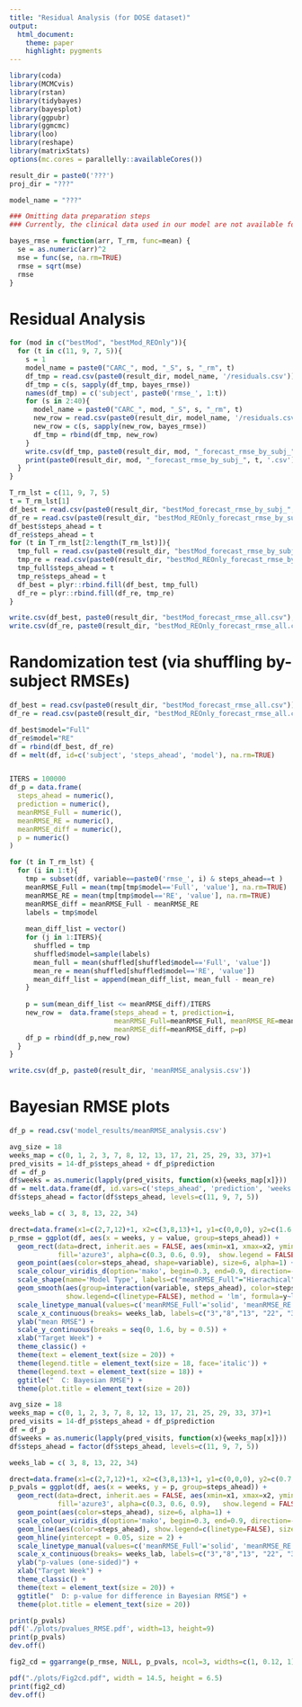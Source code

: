 ---
title: "Residual Analysis (for DOSE dataset)"
output:
  html_document: 
    theme: paper
    highlight: pygments
---
```{r, message=FALSE, warning=FALSE, include=FALSE}
library(coda)
library(MCMCvis)
library(rstan)
library(tidybayes)
library(bayesplot)
library(ggpubr)
library(ggmcmc)
library(loo)
library(reshape)
library(matrixStats)
options(mc.cores = parallelly::availableCores())

result_dir = paste0('???')
proj_dir = "???"

model_name = "???"
```

```{r}
### Omitting data preparation steps
### Currently, the clinical data used in our model are not available for public access.

bayes_rmse = function(arr, T_rm, func=mean) {
  se = as.numeric(arr)^2 
  mse = func(se, na.rm=TRUE)
  rmse = sqrt(mse)
  rmse
}
```


# Residual Analysis
```{r}
for (mod in c("bestMod", "bestMod_REOnly")){
  for (t in c(11, 9, 7, 5)){
    s = 1
    model_name = paste0("CARC_", mod, "_S", s, "_rm", t)
    df_tmp = read.csv(paste0(result_dir, model_name, '/residuals.csv'))
    df_tmp = c(s, sapply(df_tmp, bayes_rmse))
    names(df_tmp) = c('subject', paste0('rmse_', 1:t))
    for (s in 2:40){
      model_name = paste0("CARC_", mod, "_S", s, "_rm", t)
      new_row = read.csv(paste0(result_dir, model_name, '/residuals.csv'))
      new_row = c(s, sapply(new_row, bayes_rmse))
      df_tmp = rbind(df_tmp, new_row)
    }
    write.csv(df_tmp, paste0(result_dir, mod, "_forecast_rmse_by_subj_", t, '.csv'), row.names = FALSE)
    print(paste0(result_dir, mod, "_forecast_rmse_by_subj_", t, '.csv'))
  }
}
```

```{r}
T_rm_lst = c(11, 9, 7, 5)
t = T_rm_lst[1]
df_best = read.csv(paste0(result_dir, "bestMod_forecast_rmse_by_subj_", t, '.csv'))
df_re = read.csv(paste0(result_dir, "bestMod_REOnly_forecast_rmse_by_subj_", t, '.csv'))
df_best$steps_ahead = t
df_re$steps_ahead = t
for (t in T_rm_lst[2:length(T_rm_lst)]){
  tmp_full = read.csv(paste0(result_dir, "bestMod_forecast_rmse_by_subj_", t, '.csv'))
  tmp_re = read.csv(paste0(result_dir, "bestMod_REOnly_forecast_rmse_by_subj_", t, '.csv'))
  tmp_full$steps_ahead = t
  tmp_re$steps_ahead = t
  df_best = plyr::rbind.fill(df_best, tmp_full)
  df_re = plyr::rbind.fill(df_re, tmp_re)
}

write.csv(df_best, paste0(result_dir, "bestMod_forecast_rmse_all.csv"), row.names = FALSE)
write.csv(df_re, paste0(result_dir, "bestMod_REOnly_forecast_rmse_all.csv"), row.names = FALSE)
```

# Randomization test (via shuffling by-subject RMSEs)
```{r}
df_best = read.csv(paste0(result_dir, "bestMod_forecast_rmse_all.csv"))
df_re = read.csv(paste0(result_dir, "bestMod_REOnly_forecast_rmse_all.csv"))

df_best$model="Full"
df_re$model="RE"
df = rbind(df_best, df_re)
df = melt(df, id=c('subject', 'steps_ahead', 'model'), na.rm=TRUE)


ITERS = 100000
df_p = data.frame(
  steps_ahead = numeric(),
  prediction = numeric(),
  meanRMSE_Full = numeric(),
  meanRMSE_RE = numeric(),
  meanRMSE_diff = numeric(),
  p = numeric()
)

for (t in T_rm_lst) {
  for (i in 1:t){
    tmp = subset(df, variable==paste0('rmse_', i) & steps_ahead==t )
    meanRMSE_Full = mean(tmp[tmp$model=='Full', 'value'], na.rm=TRUE)
    meanRMSE_RE = mean(tmp[tmp$model=='RE', 'value'], na.rm=TRUE)
    meanRMSE_diff = meanRMSE_Full - meanRMSE_RE
    labels = tmp$model
    
    mean_diff_list = vector()
    for (j in 1:ITERS){
      shuffled = tmp
      shuffled$model=sample(labels)
      mean_full = mean(shuffled[shuffled$model=='Full', 'value'])
      mean_re = mean(shuffled[shuffled$model=='RE', 'value'])
      mean_diff_list = append(mean_diff_list, mean_full - mean_re)
    }
  
    p = sum(mean_diff_list <= meanRMSE_diff)/ITERS
    new_row =  data.frame(steps_ahead = t, prediction=i, 
                          meanRMSE_Full=meanRMSE_Full, meanRMSE_RE=meanRMSE_RE,
                          meanRMSE_diff=meanRMSE_diff, p=p)
    df_p = rbind(df_p,new_row)
  }
}

write.csv(df_p, paste0(result_dir, 'meanRMSE_analysis.csv'))
```


# Bayesian RMSE plots
```{r}
df_p = read.csv('model_results/meanRMSE_analysis.csv')

avg_size = 18
weeks_map = c(0, 1, 2, 3, 7, 8, 12, 13, 17, 21, 25, 29, 33, 37)+1
pred_visits = 14-df_p$steps_ahead + df_p$prediction
df = df_p
df$weeks = as.numeric(lapply(pred_visits, function(x){weeks_map[x]}))
df = melt.data.frame(df, id.vars=c('steps_ahead', 'prediction', 'weeks'), measure.vars=c('meanRMSE_Full', 'meanRMSE_RE'))
df$steps_ahead = factor(df$steps_ahead, levels=c(11, 9, 7, 5))

weeks_lab = c( 3, 8, 13, 22, 34)

drect=data.frame(x1=c(2,7,12)+1, x2=c(3,8,13)+1, y1=c(0,0,0), y2=c(1.6, 1.6, 1.6), training=c('1','2','3'), r=c(1,2,3))
p_rmse = ggplot(df, aes(x = weeks, y = value, group=steps_ahead)) +
  geom_rect(data=drect, inherit.aes = FALSE, aes(xmin=x1, xmax=x2, ymin=y1, ymax=y2), 
            fill='azure3', alpha=c(0.3, 0.6, 0.9),  show.legend = FALSE) +
  geom_point(aes(color=steps_ahead, shape=variable), size=6, alpha=1) + 
  scale_colour_viridis_d(option='mako', begin=0.3, end=0.9, direction=-1, labels=c("11"="Pre-train: 1st", "9"="Pre-train: 2nd", "7"= "Pre-train: 3rd", "5" = "Post-train: 1 mon."), name="") +
  scale_shape(name='Model Type', labels=c("meanRMSE_Full"="Hierachical", "meanRMSE_RE"="Non-hierachical")) + 
  geom_smooth(aes(group=interaction(variable, steps_ahead), color=steps_ahead, linetype=variable),
              show.legend=c(linetype=FALSE), method = 'lm', formula=y~log(x), se=FALSE, size = 2, alpha=0.6) +
  scale_linetype_manual(values=c('meanRMSE_Full'='solid', 'meanRMSE_RE'='dotted')) +
  scale_x_continuous(breaks= weeks_lab, labels=c("3","8","13", "22", "34"), name = "Weeks") +
  ylab("mean RMSE") +
  scale_y_continuous(breaks = seq(0, 1.6, by = 0.5)) +
  xlab("Target Week") +
  theme_classic() +
  theme(text = element_text(size = 20)) +
  theme(legend.title = element_text(size = 18, face='italic')) +
  theme(legend.text = element_text(size = 18)) +
  ggtitle("  C: Bayesian RMSE") +
  theme(plot.title = element_text(size = 20))

```

```{r}
avg_size = 18
weeks_map = c(0, 1, 2, 3, 7, 8, 12, 13, 17, 21, 25, 29, 33, 37)+1
pred_visits = 14-df_p$steps_ahead + df_p$prediction
df = df_p
df$weeks = as.numeric(lapply(pred_visits, function(x){weeks_map[x]}))
df$steps_ahead = factor(df$steps_ahead, levels=c(11, 9, 7, 5))

weeks_lab = c( 3, 8, 13, 22, 34)

drect=data.frame(x1=c(2,7,12)+1, x2=c(3,8,13)+1, y1=c(0,0,0), y2=c(0.7, 0.7, 0.7), training=c('1','2','3'), r=c(1,2,3))
p_pvals = ggplot(df, aes(x = weeks, y = p, group=steps_ahead)) +
  geom_rect(data=drect, inherit.aes = FALSE, aes(xmin=x1, xmax=x2, ymin=y1, ymax=y2), 
            fill='azure3', alpha=c(0.3, 0.6, 0.9),   show.legend = FALSE) +
  geom_point(aes(color=steps_ahead), size=6, alpha=1) + 
  scale_colour_viridis_d(option='mako', begin=0.3, end=0.9, direction=-1, labels=c("11"="Pre-train: 1st", "9"="Pre-train: 2nd", "7"= "Pre-train: 3rd", "5" = "Post-train: 1 mon."), name="") +
  geom_line(aes(color=steps_ahead), show.legend=c(linetype=FALSE), size = 2) +
  geom_hline(yintercept = 0.05, size = 2) +
  scale_linetype_manual(values=c('meanRMSE_Full'='solid', 'meanRMSE_RE'='dotted')) +
  scale_x_continuous(breaks= weeks_lab, labels=c("3","8","13", "22", "34"), name = "Weeks") +
  ylab("p-values (one-sided)") +
  xlab("Target Week") +
  theme_classic() +
  theme(text = element_text(size = 20)) + 
  ggtitle("  D: p-value for difference in Bayesian RMSE") +
  theme(plot.title = element_text(size = 20))

print(p_pvals)
pdf('./plots/pvalues_RMSE.pdf', width=13, height=9)
print(p_pvals)
dev.off()
```

```{r}
fig2_cd = ggarrange(p_rmse, NULL, p_pvals, ncol=3, widths=c(1, 0.12, 1), common.legend = T, legend='bottom')

pdf("./plots/Fig2cd.pdf", width = 14.5, height = 6.5)
print(fig2_cd) 
dev.off()
```


